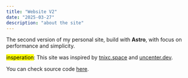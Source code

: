 ```yaml
---
title: "Website V2"
date: "2025-03-27"
description: "about the site"
---
```


The second version of my personal site, build with **Astro**, with focus on performance and simplicity.

<mark>insperation</mark>: This site was inspired by
[tnixc.space](https://tnixc.space/) and [uncenter.dev](https://uncenter.dev/).

You can check source code [here](https://github.com/nuexq/website-v2).
